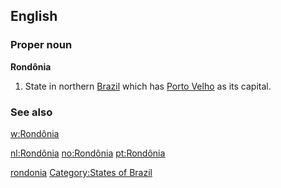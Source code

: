 ==English==

===Proper noun===
'''Rondônia'''

# State in northern [[Brazil]] which has [[Porto Velho]] as its capital.

===See also===
[[w:Rondônia]]

[[Category:English words spelled with diacritics|rondonia]]
[[Category:States of Brazil]]

[[nl:Rondônia]]
[[no:Rondônia]]
[[pt:Rondônia]]